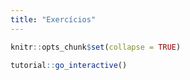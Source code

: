```yaml
---
title: "Exercícios"
---
```


```r
knitr::opts_chunk$set(collapse = TRUE)
```

<script src="https://cdn.datacamp.com/datacamp-light-latest.min.js"></script>

```r
tutorial::go_interactive()
```

